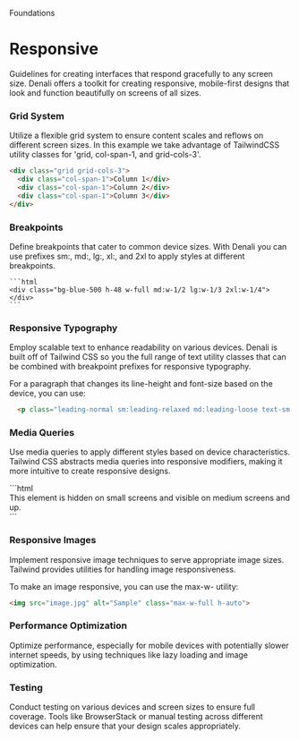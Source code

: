 
<Meta title="Foundations/Responsive" />

<Subheading>Foundations</Subheading>
# Responsive
<Lead>Guidelines for creating interfaces that respond gracefully to any screen size.</Lead>
  Denali offers a toolkit for creating responsive, mobile-first designs that look and function beautifully on screens of all sizes.

  <h3>Grid System</h3>
  Utilize a flexible grid system to ensure content scales and reflows on different screen sizes. In this example we take advantage of TailwindCSS utility classes for 'grid, col-span-1, and grid-cols-3'.


  ```html
  <div class="grid grid-cols-3">
    <div class="col-span-1">Column 1</div>
    <div class="col-span-1">Column 2</div>
    <div class="col-span-1">Column 3</div>
  </div>
  ```


  <h3>Breakpoints</h3>
  Define breakpoints that cater to common device sizes. With Denali you can use prefixes sm:, md:, lg:, xl:, and 2xl to apply styles at different breakpoints.
    
    ```html
    <div class="bg-blue-500 h-48 w-full md:w-1/2 lg:w-1/3 2xl:w-1/4"></div>
    ```


  <h3>Responsive Typography</h3>
  <p>Employ scalable text to enhance readability on various devices. Denali is built off of Tailwind CSS so you the full range of text utility classes that can be combined with breakpoint prefixes for responsive typography.</p>
  <p>For a paragraph that changes its line-height and font-size based on the device, you can use:</p>

  ```html
    <p class="leading-normal sm:leading-relaxed md:leading-loose text-sm md:text-base lg:text-lg">This is a responsive paragraph.</p>
  ```

  <h3>Media Queries</h3>
  <p>Use media queries to apply different styles based on device characteristics. Tailwind CSS abstracts media queries into responsive modifiers, making it more intuitive to create responsive designs.</p>
  ```html
    <div class="hidden sm:block">This element is hidden on small screens and visible on medium screens and up.</div>
  ```


  <h3>Responsive Images</h3>
  <p>Implement responsive image techniques to serve appropriate image sizes. Tailwind provides utilities for handling image responsiveness.</p>
  <p>To make an image responsive, you can use the max-w- utility:</p>

  ```html
  <img src="image.jpg" alt="Sample" class="max-w-full h-auto">
  ```

  <h3>Performance Optimization</h3>
  Optimize performance, especially for mobile devices with potentially slower internet speeds, by using techniques like lazy loading and image optimization.


  <h3>Testing</h3>
  <p>Conduct testing on various devices and screen sizes to ensure full coverage. Tools like BrowserStack or manual testing across different devices can help ensure that your design scales appropriately.</p>
